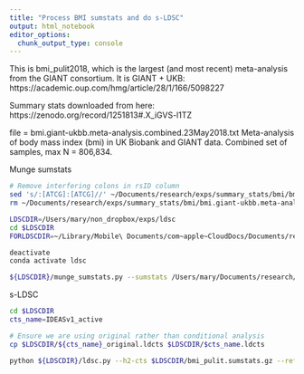 ```yaml
---
title: "Process BMI sumstats and do s-LDSC"
output: html_notebook
editor_options: 
  chunk_output_type: console
---
```


This is bmi_pulit2018, which is the largest (and most recent) meta-analysis from the GIANT consortium. It is GIANT + UKB: 
https://academic.oup.com/hmg/article/28/1/166/5098227

Summary stats downloaded from here:
https://zenodo.org/record/1251813#.X_iGVS-l1TZ

file = bmi.giant-ukbb.meta-analysis.combined.23May2018.txt
Meta-analysis of body mass index (bmi) in UK Biobank and GIANT data. Combined set of samples, max N = 806,834.

Munge sumstats
```bash
# Remove interfering colons in rsID column 
sed 's/:[ATCG]:[ATCG]//' ~/Documents/research/exps/summary_stats/bmi/bmi.giant-ukbb.meta-analysis.combined.23May2018.txt > ~/Documents/research/exps/summary_stats/bmi/bmi_pulit2018_tidy.txt
rm ~/Documents/research/exps/summary_stats/bmi/bmi.giant-ukbb.meta-analysis.combined.23May2018.txt 

LDSCDIR=/Users/mary/non_dropbox/exps/ldsc
cd $LDSCDIR
FORLDSCDIR=~/Library/Mobile\ Documents/com~apple~CloudDocs/Documents/research/exps/forldsc

deactivate
conda activate ldsc

${LDSCDIR}/munge_sumstats.py --sumstats /Users/mary/Documents/research/exps/summary_stats/bmi/bmi_pulit2018_tidy.txt --N-col N --signed-sumstats BETA,0 --merge-alleles ${FORLDSCDIR}/w_hm3.snplist --out bmi_pulit --snp SNP --chunksize 500000 --a1 Tested_Allele --a2 Other_Allele --p P --frq Freq_Tested_Allele --info INFO 

```
s-LDSC
```bash

cd $LDSCDIR
cts_name=IDEASv1_active

# Ensure we are using original rather than conditional analysis
cp $LDSCDIR/${cts_name}_original.ldcts $LDSCDIR/$cts_name.ldcts

python ${LDSCDIR}/ldsc.py --h2-cts $LDSCDIR/bmi_pulit.sumstats.gz --ref-ld-chr ${LDSCDIR}/baseline_v1.2/baseline. --out bmi_pulit_cts_${cts_name} --ref-ld-chr-cts $LDSCDIR/$cts_name.ldcts --w-ld-chr ${LDSCDIR}/1000G_Phase3_weights_hm3_no_MHC/weights.hm3_noMHC. 

```
